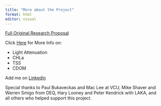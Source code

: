 ```yaml
---
title: "More about the Project"
format: html
editor: visual
---
```


[Full Original Research Proposal](https://barnettj8.github.io/ENVS-543/docs/Proposal.html)

Click [Here](https://barnettj8.github.io/ENVS-543/docs/LightAttenuation.html) for More Info on:

- Light Attenuation
- CHLa
- TSS
- CDOM

Add me on [Linkedin](https://www.linkedin.com/in/barnettjackson)

Special thanks to Paul Bukaveckas and Mac Lee at VCU, Mike Shaver and Warren Smigo from DEQ, Hary Looney and Peter Kendrick with LAKA, and all others who helped support this project.
